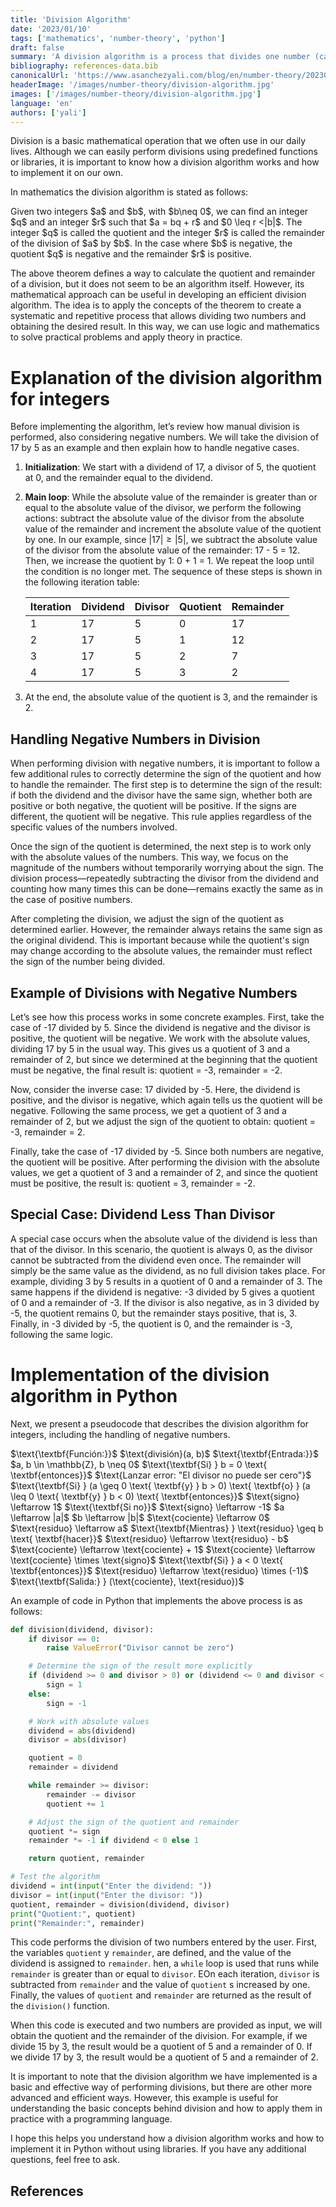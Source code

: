 ```yaml
---
title: 'Division Algorithm'
date: '2023/01/10'
tags: ['mathematics', 'number-theory', 'python']
draft: false
summary: 'A division algorithm is a process that divides one number (called the dividend) by another number (called the divisor) and obtains the quotient and remainder of the division. A division algorithm can be implemented in Python using a while loop and subtracting the divisor from the dividend in each iteration. Knowing how a division algorithm works and how to implement it on our own is useful for understanding better how divisions work and can be useful in situations where we cannot use predefined libraries or functions.'
bibliography: references-data.bib
canonicalUrl: 'https://www.asanchezyali.com/blog/en/number-theory/20230108DivisionAlgorithm'
headerImage: '/images/number-theory/division-algorithm.jpg'
images: ['/images/number-theory/division-algorithm.jpg']
language: 'en'
authors: ['yali']
---
```


Division is a basic mathematical operation that we often use in our daily lives. Although we can easily perform divisions using predefined functions or libraries, it is important to know how a division algorithm works and how to implement it on our own.

In mathematics the division algorithm is stated as follows:

<div className="italic text-gray-50 px-4 text-sm">Given two integers $a$ and $b$, with $b\neq 0$, we can find an integer $q$ and an integer $r$ such that $a = bq + r$ and $0 \leq r <|b|$. The integer $q$ is called the quotient and the integer $r$ is called the remainder of the division of $a$ by $b$. In the case where $b$ is negative, the quotient $q$ is negative and the remainder $r$ is positive.</div>

The above theorem defines a way to calculate the quotient and remainder of a division, but it does not seem to be an algorithm itself. However, its mathematical approach can be useful in developing an efficient division algorithm. The idea is to apply the concepts of the theorem to create a systematic and repetitive process that allows dividing two numbers and obtaining the desired result. In this way, we can use logic and mathematics to solve practical problems and apply theory in practice.

# Explanation of the division algorithm for integers

Before implementing the algorithm, let’s review how manual division is performed, also considering negative numbers. We will take the division of 17 by 5 as an example and then explain how to handle negative cases.

1. **Initialization**: We start with a dividend of 17, a divisor of 5, the quotient at 0, and the remainder equal to the dividend.

2. **Main loop**: While the absolute value of the remainder is greater than or equal to the absolute value of the divisor, we perform the following actions: subtract the absolute value of the divisor from the absolute value of the remainder and increment the absolute value of the quotient by one. In our example, since $|17| \geq |5|$, we subtract the absolute value of the divisor from the absolute value of the remainder: 17 - 5 = 12. Then, we increase the quotient by 1: 0 + 1 = 1. We repeat the loop until the condition is no longer met. The sequence of these steps is shown in the following iteration table:

   | Iteration | Dividend | Divisor | Quotient | Remainder |
   | --------- | -------- | ------- | -------- | --------- |
   | 1         | 17       | 5       | 0        | 17        |
   | 2         | 17       | 5       | 1        | 12        |
   | 3         | 17       | 5       | 2        | 7         |
   | 4         | 17       | 5       | 3        | 2         |

3. At the end, the absolute value of the quotient is 3, and the remainder is 2.

## Handling Negative Numbers in Division

When performing division with negative numbers, it is important to follow a few additional rules to correctly determine the sign of the quotient and how to handle the remainder. The first step is to determine the sign of the result: if both the dividend and the divisor have the same sign, whether both are positive or both negative, the quotient will be positive. If the signs are different, the quotient will be negative. This rule applies regardless of the specific values of the numbers involved.

Once the sign of the quotient is determined, the next step is to work only with the absolute values of the numbers. This
way, we focus on the magnitude of the numbers without temporarily worrying about the sign. The division
process—repeatedly subtracting the divisor from the dividend and counting how many times this can be done—remains
exactly the same as in the case of positive numbers.

After completing the division, we adjust the sign of the quotient as determined earlier. However, the remainder always
retains the same sign as the original dividend. This is important because while the quotient's sign may change according
to the absolute values, the remainder must reflect the sign of the number being divided.

## Example of Divisions with Negative Numbers

Let’s see how this process works in some concrete examples. First, take the case of -17 divided by 5. Since the dividend is negative and the divisor is positive, the quotient will be negative. We work with the absolute values, dividing 17 by 5 in the usual way. This gives us a quotient of 3 and a remainder of 2, but since we determined at the beginning that the quotient must be negative, the final result is: quotient = -3, remainder = -2.

Now, consider the inverse case: 17 divided by -5. Here, the dividend is positive, and the divisor is negative, which again tells us the quotient will be negative. Following the same process, we get a quotient of 3 and a remainder of 2, but we adjust the sign of the quotient to obtain: quotient = -3, remainder = 2.

Finally, take the case of -17 divided by -5. Since both numbers are negative, the quotient will be positive. After
performing the division with the absolute values, we get a quotient of 3 and a remainder of 2, and since the quotient
must be positive, the result is: quotient = 3, remainder = -2.

## Special Case: Dividend Less Than Divisor

A special case occurs when the absolute value of the dividend is less than that of the divisor. In this scenario, the quotient is always 0, as the divisor cannot be subtracted from the dividend even once. The remainder will simply be the same value as the dividend, as no full division takes place. For example, dividing 3 by 5 results in a quotient of 0 and a remainder of 3. The same happens if the dividend is negative: -3 divided by 5 gives a quotient of 0 and a remainder of -3. If the divisor is also negative, as in 3 divided by -5, the quotient remains 0, but the remainder stays positive, that is, 3. Finally, in -3 divided by -5, the quotient is 0, and the remainder is -3, following the same logic.

# Implementation of the division algorithm in Python

Next, we present a pseudocode that describes the division algorithm for integers, including the handling of negative
numbers.

<PseudoCode title="Algoritmo 1. División de Enteros">
<PseudoCodeLine showNumber={false} indent={0}>
$\text{\textbf{Función:}}$ $\text{división}(a, b)$
</PseudoCodeLine>
<PseudoCodeLine showNumber={false} indent={0}>
$\text{\textbf{Entrada:}}$ $a, b \in \mathbb{Z}, b \neq 0$
</PseudoCodeLine>
<PseudoCodeLine number={1}>
$\text{\textbf{Si} } b = 0 \text{ \textbf{entonces}}$
</PseudoCodeLine>
<PseudoCodeLine number={2} indent={2}>
$\text{Lanzar error: "El divisor no puede ser cero"}$
</PseudoCodeLine>
<PseudoCodeLine number={3}>
$\text{\textbf{Si} } (a \geq 0 \text{ \textbf{y} } b > 0) \text{ \textbf{o} } (a \leq 0 \text{ \textbf{y} } b < 0) \text{ \textbf{entonces}}$
</PseudoCodeLine>
<PseudoCodeLine number={4} indent={2}>
$\text{signo} \leftarrow 1$
</PseudoCodeLine>
<PseudoCodeLine number={5}>
$\text{\textbf{Si no}}$
</PseudoCodeLine>
<PseudoCodeLine number={6} indent={2}>
$\text{signo} \leftarrow -1$
</PseudoCodeLine>
<PseudoCodeLine number={7}>
$a \leftarrow |a|$
</PseudoCodeLine>
<PseudoCodeLine number={8}>
$b \leftarrow |b|$
</PseudoCodeLine>
<PseudoCodeLine number={9}>
$\text{cociente} \leftarrow 0$
</PseudoCodeLine>
<PseudoCodeLine number={10}>
$\text{residuo} \leftarrow a$
</PseudoCodeLine>
<PseudoCodeLine number={11}>
$\text{\textbf{Mientras} } \text{residuo} \geq b \text{ \textbf{hacer}}$
</PseudoCodeLine>
<PseudoCodeLine number={12} indent={2}>
$\text{residuo} \leftarrow \text{residuo} - b$
</PseudoCodeLine>
<PseudoCodeLine number={13} indent={2}>
$\text{cociente} \leftarrow \text{cociente} + 1$
</PseudoCodeLine>
<PseudoCodeLine number={14}>
$\text{cociente} \leftarrow \text{cociente} \times \text{signo}$
</PseudoCodeLine>
<PseudoCodeLine number={15}>
$\text{\textbf{Si} } a < 0 \text{ \textbf{entonces}}$
</PseudoCodeLine>
<PseudoCodeLine number={16} indent={2}>
$\text{residuo} \leftarrow \text{residuo} \times (-1)$
</PseudoCodeLine>
<PseudoCodeLine showNumber={false} indent={0}>
$\text{\textbf{Salida:} } (\text{cociente}, \text{residuo})$
</PseudoCodeLine>
</PseudoCode>

An example of code in Python that implements the above process is as follows:

```python showLineNumbers
def division(dividend, divisor):
    if divisor == 0:
        raise ValueError("Divisor cannot be zero")

    # Determine the sign of the result more explicitly
    if (dividend >= 0 and divisor > 0) or (dividend <= 0 and divisor < 0):
        sign = 1
    else:
        sign = -1

    # Work with absolute values
    dividend = abs(dividend)
    divisor = abs(divisor)

    quotient = 0
    remainder = dividend

    while remainder >= divisor:
        remainder -= divisor
        quotient += 1

    # Adjust the sign of the quotient and remainder
    quotient *= sign
    remainder *= -1 if dividend < 0 else 1

    return quotient, remainder

# Test the algorithm
dividend = int(input("Enter the dividend: "))
divisor = int(input("Enter the divisor: "))
quotient, remainder = division(dividend, divisor)
print("Quotient:", quotient)
print("Remainder:", remainder)
```

This code performs the division of two numbers entered by the user. First, the variables `quotient` y `remainder`, are defined, and the value of the dividend is assigned to `remainder`. hen, a `while` loop is used that runs while `remainder` is greater than or equal to `divisor`. EOn each iteration, `divisor` is subtracted from `remainder` and the value of `quotient` s increased by one. Finally, the values of `quotient` and `remainder` are returned as the result of the `division()` function.

When this code is executed and two numbers are provided as input, we will obtain the quotient and the remainder of the division. For example, if we divide $15$ by $3$, the result would be a quotient of $5$ and a remainder of $0$. If we divide $17$ by $3$, the result would be a quotient of $5$ and a remainder of $2$.

It is important to note that the division algorithm we have implemented is a basic and effective way of performing divisions, but there are other more advanced and efficient ways. However, this example is useful for understanding the basic concepts behind division and how to apply them in practice with a programming language.

I hope this helps you understand how a division algorithm works and how to implement it in Python without using libraries. If you have any additional questions, feel free to ask.

## References

<Reference
  type="image"
  url="https://unsplash.com/photos/_zsL306fDc"
  text="Antoine Dautry - Chart Pencil on system of equations."
/>

<Reference
  type="web"
  url="http://cbt1.edu.mx/Educacion/OC/Matematicas/Recursos/publication.pdf"
  text="Felipe Zaldivar. 2012. Introducción a la teoría de números."
/>
